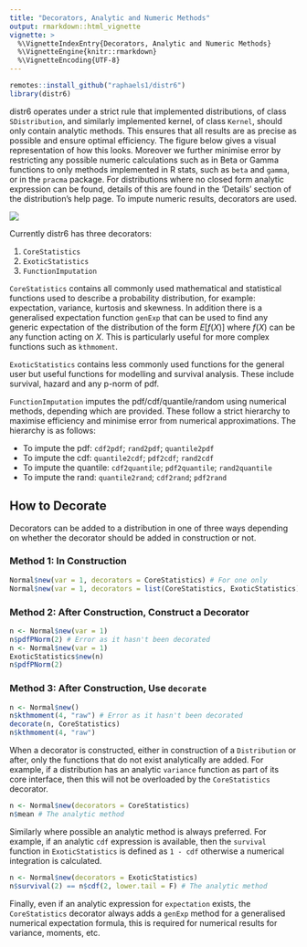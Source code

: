 ```yaml
---
title: "Decorators, Analytic and Numeric Methods"
output: rmarkdown::html_vignette
vignette: >
  %\VignetteIndexEntry{Decorators, Analytic and Numeric Methods}
  %\VignetteEngine{knitr::rmarkdown}
  %\VignetteEncoding{UTF-8}
---
```


```r
remotes::install_github("raphaels1/distr6")
library(distr6)
```

distr6 operates under a strict rule that implemented distributions, of class `SDistribution`, and similarly implemented kernel, of class `Kernel`, should only contain analytic methods. This ensures that all results are as precise as possible and ensure optimal efficiency. The figure below gives a visual representation of how this looks. Moreover we further minimise error by restricting any possible numeric calculations such as in Beta or Gamma functions to only methods implemented in R stats, such as `beta` and `gamma`, or in the `pracma` package. For distributions where no closed form analytic expression can be found, details of this are found in the 'Details' section of the distribution's help page. To impute numeric results, decorators are used.

![](decorators.png)


Currently distr6 has three decorators:

1. `CoreStatistics`
2. `ExoticStatistics`
3. `FunctionImputation`

`CoreStatistics` contains all commonly used mathematical and statistical functions used to describe a probability distribution, for example: expectation, variance, kurtosis and skewness. In addition there is a generalised expectation function `genExp` that can be used to find any generic expectation of the distribution of the form $E[f(X)]$ where $f(X)$ can be any function acting on $X$. This is particularly useful for more complex functions such as `kthmoment`.

`ExoticStatistics` contains less commonly used functions for the general user but useful functions for modelling and survival analysis. These include survival, hazard and any p-norm of pdf.

`FunctionImputation` imputes the pdf/cdf/quantile/random using numerical methods, depending which are provided. These follow a strict hierarchy to maximise efficiency and minimise error from numerical approximations. The hierarchy is as follows:

* To impute the pdf: `cdf2pdf`; `rand2pdf`; `quantile2pdf`
* To impute the cdf: `quantile2cdf`; `pdf2cdf`; `rand2cdf`
* To impute the quantile: `cdf2quantile`; `pdf2quantile`; `rand2quantile`
* To impute the rand: `quantile2rand`; `cdf2rand`; `pdf2rand`

## How to Decorate

Decorators can be added to a distribution in one of three ways depending on whether the decorator should be added in construction or not.

### Method 1: In Construction

```r
Normal$new(var = 1, decorators = CoreStatistics) # For one only
Normal$new(var = 1, decorators = list(CoreStatistics, ExoticStatistics)) # For multiple
```

### Method 2: After Construction, Construct a Decorator
```r
n <- Normal$new(var = 1)
n$pdfPNorm(2) # Error as it hasn't been decorated
n <- Normal$new(var = 1)
ExoticStatistics$new(n)
n$pdfPNorm(2)
```

### Method 3: After Construction, Use `decorate`
```r
n <- Normal$new()
n$kthmoment(4, "raw") # Error as it hasn't been decorated
decorate(n, CoreStatistics)
n$kthmoment(4, "raw")
```

When a decorator is constructed, either in construction of a `Distribution` or after, only the functions that do not exist analytically are added. For example, if a distribution has an analytic `variance` function as part of its core interface, then this will not be overloaded by the `CoreStatistics` decorator.

```r
n <- Normal$new(decorators = CoreStatistics)
n$mean # The analytic method
```

Similarly where possible an analytic method is always preferred. For example, if an analytic `cdf` expression is available, then the `survival` function in `ExoticStatistics` is defined as `1 - cdf` otherwise a numerical integration is calculated.

```r
n <- Normal$new(decorators = ExoticStatistics)
n$survival(2) == n$cdf(2, lower.tail = F) # The analytic method
```

Finally, even if an analytic expression for `expectation` exists, the `CoreStatistics` decorator always adds a `genExp` method for a generalised numerical expectation formula, this is required for numerical results for variance, moments, etc.


